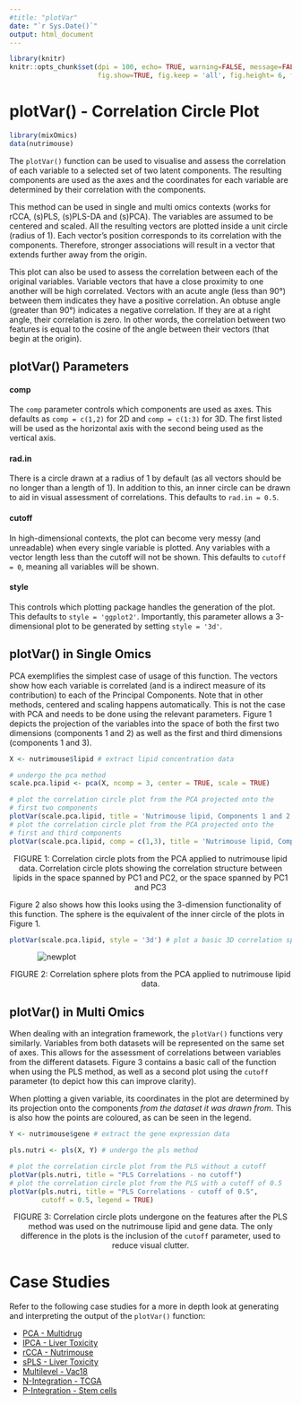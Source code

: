 ---
#title: "plotVar"
date: "`r Sys.Date()`"
output: html_document
---
```{r global_options, include=FALSE}
library(knitr)
knitr::opts_chunk$set(dpi = 100, echo= TRUE, warning=FALSE, message=FALSE, #dev = 'jpeg',
                      fig.show=TRUE, fig.keep = 'all', fig.height= 6, fig.width=7)
```
# **plotVar()** - Correlation Circle Plot

``` {r}
library(mixOmics)
data(nutrimouse)
```

The `plotVar()` function can be used to visualise and assess the correlation of each variable to a selected set of two latent components. The resulting components are used as the axes and the coordinates for each variable are determined by their correlation with the components. 

This method can be used in single and multi omics contexts (works for rCCA, (s)PLS, (s)PLS-DA and (s)PCA). The variables are assumed to be centered and scaled. All the resulting vectors are plotted inside a unit circle (radius of 1). Each vector's position corresponds to its correlation with the components. Therefore, stronger associations will result in a vector that extends further away from the origin.

This plot can also be used to assess the correlation between each of the original variables. Variable vectors that have a close proximity to one another will be high correlated. Vectors with an acute angle (less than 90&deg;) between them indicates they have a positive correlation. An obtuse angle (greater than 90&deg;) indicates a negative correlation. If they are at a right angle, their correlation is zero. In other words, the correlation between two features is equal to the cosine of the angle between their vectors (that begin at the origin). 

## **plotVar()** Parameters

#### **comp** 
The `comp` parameter controls which components are used as axes. This defaults as `comp = c(1,2)` for 2D and `comp = c(1:3)` for 3D. The first listed will be used as the horizontal axis with the second being used as the vertical axis. 

#### **rad.in** 
There is a circle drawn at a radius of 1 by default (as all vectors should be no longer than a length of 1). In addition to this, an inner circle can be drawn to aid in visual assessment of correlations. This defaults to `rad.in = 0.5`.

#### **cutoff** 
In high-dimensional contexts, the plot can become very messy (and unreadable) when every single variable is plotted. Any variables with a vector length less than the cutoff will not be shown. This defaults to `cutoff = 0`, meaning all variables will be shown.

#### **style** 
This controls which plotting package handles the generation of the plot. This defaults to `style = 'ggplot2'`. Importantly, this parameter allows a 3-dimensional plot to be generated by setting `style = '3d'`. 




## **plotVar()** in Single Omics    

PCA exemplifies the simplest case of usage of this function. The vectors show how each variable is correlated (and is a indirect measure of its contribution) to each of the Principal Components. Note that in other methods, centered and scaling happens automatically. This is not the case with PCA and needs to be done using the relevant parameters. Figure 1 depicts the projection of the variables into the space of both the first two dimensions (components 1 and 2) as well as the first and third dimensions (components 1 and 3).

``` {r, fig.show='hold', out.width = '49%'}
X <- nutrimouse$lipid # extract lipid concentration data

# undergo the pca method
scale.pca.lipid <- pca(X, ncomp = 3, center = TRUE, scale = TRUE) 

# plot the correlation circle plot from the PCA projected onto the 
# first two components
plotVar(scale.pca.lipid, title = 'Nutrimouse lipid, Components 1 and 2')
# plot the correlation circle plot from the PCA projected onto the 
# first and third components
plotVar(scale.pca.lipid, comp = c(1,3), title = 'Nutrimouse lipid, Components 1 and 3')
```

<p style="text-align: center;">FIGURE 1: Correlation circle plots from the PCA applied to nutrimouse lipid data. Correlation circle plots showing the correlation structure between lipids in the space spanned by PC1 and PC2, or the space spanned by PC1 and PC3</p>

Figure 2 also shows how this looks using the 3-dimension functionality of this function. The sphere is the equivalent of the inner circle of the plots in Figure 1. 

``` {r, eval = FALSE}
plotVar(scale.pca.lipid, style = '3d') # plot a basic 3D correlation sphere plot
```

<img src="http://mixomics.org/wp-content/uploads/2022/01/plotVar3D.png" alt="newplot" style="max-width: 80%; display: block; margin: auto;"/>
<p style="text-align: center;">FIGURE 2: Correlation sphere plots from the PCA applied to nutrimouse lipid data.</p>

## **plotVar()** in Multi Omics    

When dealing with an integration framework, the `plotVar()` functions very similarly. Variables from both datasets will be represented on the same set of axes. This allows for the assessment of correlations between variables from the different datasets. Figure 3 contains a basic call of the function when using the PLS method, as well as a second plot using the `cutoff` parameter (to depict how this can improve clarity).

When plotting a given variable, its coordinates in the plot are determined by its projection onto the components *from the dataset it was drawn from*. This is also how the points are coloured, as can be seen in the legend.

```{r, fig.show='hold', out.width = '49%'}
Y <- nutrimouse$gene # extract the gene expression data

pls.nutri <- pls(X, Y) # undergo the pls method

# plot the correlation circle plot from the PLS without a cutoff
plotVar(pls.nutri, title = "PLS Correlations - no cutoff")
# plot the correlation circle plot from the PLS with a cutoff of 0.5
plotVar(pls.nutri, title = "PLS Correlations - cutoff of 0.5", 
        cutoff = 0.5, legend = TRUE)
```

<p style="text-align: center;">FIGURE 3:  Correlation circle plots undergone on the features after the PLS method was used on the nutrimouse lipid and gene data. The only difference in the plots is the inclusion of the `cutoff` parameter, used to reduce visual clutter.</p>

# Case Studies

Refer to the following case studies for a more in depth look at generating and interpreting the output of the `plotVar()` function:

- [PCA - Multidrug](http://mixomics.org/case-studies/spca-multidrug-case-study/)
- [IPCA - Liver Toxicity](http://mixomics.org/case-studies/sipca-liver-toxicity-case-study/)
- [rCCA - Nutrimouse](http://mixomics.org/rcca-nutrimouse/)
- [sPLS - Liver Toxicity](http://mixomics.org/case-studies/spls-liver-toxicity/)
- [Multilevel - Vac18](http://mixomics.org/case-studies/multilevel-vac18/)
- [N-Integration - TCGA](http://mixomics.org/mixdiablo/diablo-tcga-case-study/)
- [P-Integration - Stem cells](http://mixomics.org/mixmint/mint-stem-cells-case-study/)

